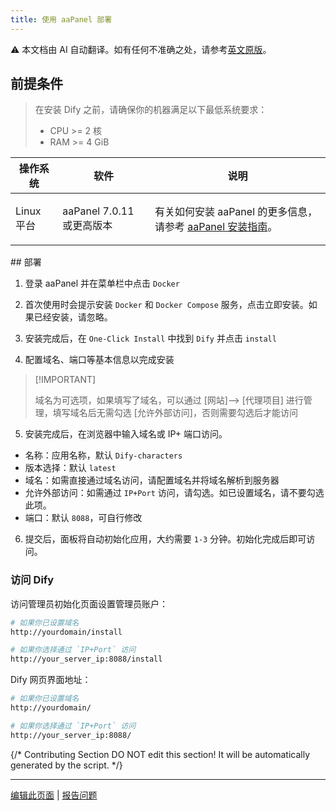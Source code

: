 ```yaml
---
title: 使用 aaPanel 部署
---
```


<Note> ⚠️ 本文档由 AI 自动翻译。如有任何不准确之处，请参考[英文原版](/en/self-hosting/platform-guides/bt-panel)。</Note>


## 前提条件

> 在安装 Dify 之前，请确保你的机器满足以下最低系统要求：
>
> * CPU >= 2 核
> * RAM >= 4 GiB

<table>
  <thead>
    <tr>
      <th>操作系统</th>
      <th>软件</th>
      <th>说明</th>
    </tr>
  </thead>
  <tbody>
    <tr>
      <td>Linux 平台</td>
      <td>
        <p>aaPanel 7.0.11 或更高版本</p>
      </td>
      <td>有关如何安装 aaPanel 的更多信息，请参考 <a href="https://www.aapanel.com/new/download.html#install">aaPanel 安装指南</a>。</td>
    </tr>
  </tbody>
</table>
## 部署

1. 登录 aaPanel 并在菜单栏中点击 `Docker`

2. 首次使用时会提示安装 `Docker` 和 `Docker Compose` 服务，点击立即安装。如果已经安装，请忽略。
  
3. 安装完成后，在 `One-Click Install` 中找到 `Dify` 并点击 `install`

4. 配置域名、端口等基本信息以完成安装
> \[!IMPORTANT]
>
> 域名为可选项，如果填写了域名，可以通过 [网站]--> [代理项目] 进行管理，填写域名后无需勾选 [允许外部访问]，否则需要勾选后才能访问

5. 安装完成后，在浏览器中输入域名或 IP+ 端口访问。
- 名称：应用名称，默认 `Dify-characters`
- 版本选择：默认 `latest`
- 域名：如需直接通过域名访问，请配置域名并将域名解析到服务器
- 允许外部访问：如需通过 `IP+Port` 访问，请勾选。如已设置域名，请不要勾选此项。
- 端口：默认 `8088`，可自行修改

6. 提交后，面板将自动初始化应用，大约需要 `1-3` 分钟。初始化完成后即可访问。

### 访问 Dify

访问管理员初始化页面设置管理员账户：

```bash
# 如果你已设置域名
http://yourdomain/install

# 如果你选择通过 `IP+Port` 访问
http://your_server_ip:8088/install
```

Dify 网页界面地址：

```bash
# 如果你已设置域名
http://yourdomain/

# 如果你选择通过 `IP+Port` 访问
http://your_server_ip:8088/
```

{/*
Contributing Section
DO NOT edit this section!
It will be automatically generated by the script.
*/}

---

[编辑此页面](https://github.com/langgenius/dify-docs/edit/main/en/self-hosting/dify-community/bt-panel.mdx) | [报告问题](https://github.com/langgenius/dify-docs/issues/new?template=docs.yml)